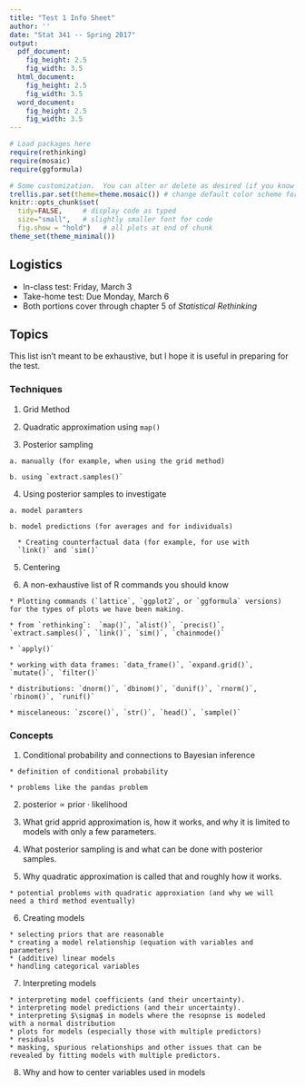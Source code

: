 ```yaml
---
title: "Test 1 Info Sheet"
author: ''
date: "Stat 341 -- Spring 2017"
output:
  pdf_document:
    fig_height: 2.5
    fig_width: 3.5
  html_document:
    fig_height: 2.5
    fig_width: 3.5
  word_document:
    fig_height: 2.5
    fig_width: 3.5
---
```


```r
# Load packages here 
require(rethinking)
require(mosaic)   
require(ggformula)

# Some customization.  You can alter or delete as desired (if you know what you are doing).
trellis.par.set(theme=theme.mosaic()) # change default color scheme for lattice
knitr::opts_chunk$set(
  tidy=FALSE,     # display code as typed
  size="small",   # slightly smaller font for code
  fig.show = "hold")   # all plots at end of chunk
theme_set(theme_minimal())
```

## Logistics

  * In-class test: Friday, March 3
  * Take-home test: Due Monday, March 6
  * Both portions cover through chapter 5 of *Statistical Rethinking*
  
## Topics 

This list isn't meant to be exhaustive, but I hope it is useful in preparing for the test.

### Techniques

  1. Grid Method
  
  2. Quadratic approximation using `map()`
  
  3. Posterior sampling
  
    a. manually (for example, when using the grid method)
    
    b. using `extract.samples()`
    
  4. Using posterior samples to investigate
  
    a. model paramters
    
    b. model predictions (for averages and for individuals)
    
      * Creating counterfactual data (for example, for use with 
      `link()` and `sim()`
    
  5. Centering
    
  6. A non-exhaustive list of R commands you should know
  
    * Plotting commands (`lattice`, `ggplot2`, or `ggformula` versions) 
    for the types of plots we have been making.
    
    * from `rethinking`:  `map()`, `alist()`, `precis()`, `extract.samples()`, `link()`, `sim()`, `chainmode()`
    
    * `apply()`
    
    * working with data frames: `data_frame()`, `expand.grid()`, `mutate()`, `filter()`
    
    * distributions: `dnorm()`, `dbinom()`, `dunif()`, `rnorm()`, `rbinom()`, `runif()`
    
    * miscelaneous: `zscore()`, `str()`, `head()`, `sample()`
    
### Concepts

  1. Conditional probability and connections to Bayesian inference
  
    * definition of conditional probability
    
    * problems like the pandas problem  
    
  2. $\mathrm{posterior} \propto \mathrm{prior} \cdot \mathrm{likelihood}$
  
  3. What grid apprid approximation is, how it works, and why 
  it is limited to models with only a few parameters.
  
  4. What posterior sampling is and what can be done with
  posterior samples.
  
  5. Why quadratic approximation is called that and roughly how it works.
  
    * potential problems with quadratic approxiation (and why we will
    need a third method eventually)  
    
  6. Creating models
  
    * selecting priors that are reasonable
    * creating a model relationship (equation with variables and parameters)
    * (additive) linear models
    * handling categorical variables  
    
    
  7. Interpreting models
  
    * interpreting model coefficients (and their uncertainty).
    * interpreting model predictions (and their uncertainty).
    * interpreting $\sigma$ in models where the resopnse is modeled
    with a normal distribution
    * plots for models (especially those with multiple predictors)
    * residuals
    * masking, spurious relationships and other issues that can be
    revealed by fitting models with multiple predictors.

  8. Why and how to center variables used in models